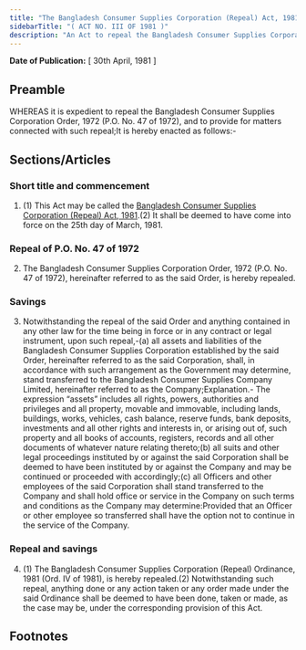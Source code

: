 ```yaml
---
title: "The Bangladesh Consumer Supplies Corporation (Repeal) Act, 1981"
sidebarTitle: "( ACT NO. III OF 1981 )"
description: "An Act to repeal the Bangladesh Consumer Supplies Corporation Order, 1972."
---
```


**Date of Publication:** [ 30th April, 1981 ]

## Preamble

WHEREAS it is expedient to repeal the Bangladesh Consumer Supplies Corporation Order, 1972 (P.O. No. 47 of 1972), and to provide for matters connected with such repeal;It is hereby enacted as follows:-

## Sections/Articles

### Short title and commencement

1. (1) This Act may be called the [Bangladesh Consumer Supplies Corporation (Repeal) Act, 1981](/act-612.html "Bangladesh Consumer Supplies Corporation (Repeal) Act, 1981").(2) It shall be deemed to have come into force on the 25th day of March, 1981.

### Repeal of P.O. No. 47 of 1972

2. The Bangladesh Consumer Supplies Corporation Order, 1972 (P.O. No. 47 of 1972), hereinafter referred to as the said Order, is hereby repealed.

### Savings

3. Notwithstanding the repeal of the said Order and anything contained in any other law for the time being in force or in any contract or legal instrument, upon such repeal,-(a) all assets and liabilities of the Bangladesh Consumer Supplies Corporation established by the said Order, hereinafter referred to as the said Corporation, shall, in accordance with such arrangement as the Government may determine, stand transferred to the Bangladesh Consumer Supplies Company Limited, hereinafter referred to as the Company;Explanation.- The expression “assets” includes all rights, powers, authorities and privileges and all property, movable and immovable, including lands, buildings, works, vehicles, cash balance, reserve funds, bank deposits, investments and all other rights and interests in, or arising out of, such property and all books of accounts, registers, records and all other documents of whatever nature relating thereto;(b) all suits and other legal proceedings instituted by or against the said Corporation shall be deemed to have been instituted by or against the Company and may be continued or proceeded with accordingly;(c) all Officers and other employees of the said Corporation shall stand transferred to the Company and shall hold office or service in the Company on such terms and conditions as the Company may determine:Provided that an Officer or other employee so transferred shall have the option not to continue in the service of the Company.

### Repeal and savings

4. (1) The Bangladesh Consumer Supplies Corporation (Repeal) Ordinance, 1981 (Ord. IV of 1981), is hereby repealed.(2) Notwithstanding such repeal, anything done or any action taken or any order made under the said Ordinance shall be deemed to have been done, taken or made, as the case may be, under the corresponding provision of this Act.

## Footnotes

